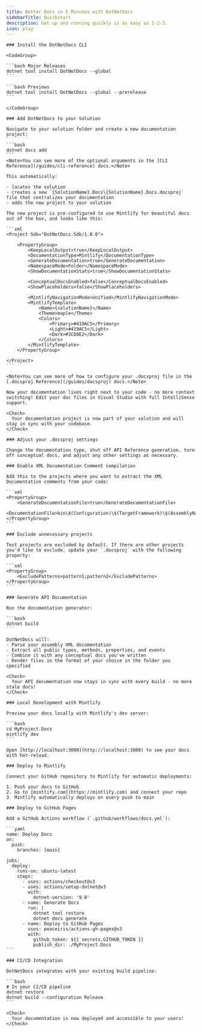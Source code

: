 ```yaml
---
title: Better Docs in 5 Minutes with DotNetDocs
sidebarTitle: Quickstart
description: Get up and running quickly is as easy as 1-2-3.
icon: play
---
```



<ValueProposition minimal={true} minCardWidth={320} />

<Steps>
  <Step title="Install" titleSize="h2" iconType="duotone">

    ### Install the DotNetDocs CLI

    <CodeGroup>

    ```bash Major Releases
    dotnet tool install DotNetDocs --global
    ```

    ```bash Previews
    dotnet tool install DotNetDocs --global --prerelease
    ```

    </CodeGroup>

    ### Add DotNetDocs to your Solution

    Navigate to your solution folder and create a new documentation project:

    ```bash
    dotnet docs add
    ```
    <Note>You can see more of the optional arguments in the [CLI Reference](/guides/cli-reference) docs.</Note>

    This automatically:
    
    - locates the solution
    - creates a new `{SolutionName}.Docs\{SolutionName}.Docs.docsproj` file that centralizes your documentation
    - adds the new project to your solution

    The new project is pre-configured to use Mintlify for beautiful docs out of the box, and looks like this:

    ```xml
    <Project Sdk="DotNetDocs.Sdk/1.0.0">

	    <PropertyGroup>
		    <KeepLocalOutput>true</KeepLocalOutput>
		    <DocumentationType>Mintlify</DocumentationType>
		    <GenerateDocumentation>true</GenerateDocumentation>
		    <NamespaceMode>Folder</NamespaceMode>
		    <ShowDocumentationStats>true</ShowDocumentationStats>

		    <ConceptualDocsEnabled>false</ConceptualDocsEnabled>
		    <ShowPlaceholders>false</ShowPlaceholders>

		    <MintlifyNavigationMode>Unified</MintlifyNavigationMode>
		    <MintlifyTemplate>
			    <Name>{solutionName}</Name>
			    <Theme>maple</Theme>
			    <Colors>
				    <Primary>#419AC5</Primary>
				    <Light>#419AC5</Light>
				    <Dark>#3CD0E2</Dark>
			    </Colors>
		    </MintlifyTemplate>
	    </PropertyGroup>

    </Project>
    ```

    <Note>You can see more of how to configure your .docsproj file in the [.docsproj Reference](/guides/docsproj) docs.</Note>

    Now your documentation lives right next to your code - no more context switching! Edit your doc files in Visual Studio with full IntelliSense support.

    <Check>
      Your documentation project is now part of your solution and will stay in sync with your codebase.
    </Check>
  </Step>

  <Step title="Integrate" titleSize="h2">

    ### Adjust your .docsproj settings

    Change the documentation type, shut off API Reference generation, turn off conceptual docs, and adjust any other settings as necessary.
    
    ### Enable XML Documentation Comment compilation

    Add this to the projects where you want to extract the XML Documentation comments from your code:

    ```xml
    <PropertyGroup>
        <GenerateDocumentationFile>true</GenerateDocumentationFile>
        <DocumentationFile>bin\$(Configuration)\$(TargetFramework)\$(AssemblyName).xml</DocumentationFile>
    </PropertyGroup>
    ```

    ### Exclude unnecessary projects

    Test projects are excluded by default. If there are other projects you'd like to exclude, update your `.docsproj` with the following property:

    ```xml
    <PropertyGroup>
        <ExcludePatterns>pattern1;pattern2</ExcludePatterns>
    </PropertyGroup>
    ```

    ### Generate API Documentation

    Run the documentation generator:

    ```bash
    dotnet build
    ```

    DotNetDocs will:
    - Parse your assembly XML documentation
    - Extract all public types, methods, properties, and events
    - Combine it with any conceptual docs you've written
    - Render files in the format of your choice in the folder you specified

    <Check>
      Your API documentation now stays in sync with every build - no more stale docs!
    </Check>
  </Step>

  <Step title="Deploy" titleSize="h2">

    ### Local Development with Mintlify

    Preview your docs locally with Mintlify's dev server:

    ```bash
    cd MyProject.Docs
    mintlify dev
    ```

    Open [http://localhost:3000](http://localhost:3000) to see your docs with hot-reload.

    ### Deploy to Mintlify

    Connect your GitHub repository to Mintlify for automatic deployments:

    1. Push your docs to GitHub
    2. Go to [mintlify.com](https://mintlify.com) and connect your repo
    3. Mintlify automatically deploys on every push to main

    ### Deploy to GitHub Pages

    Add a GitHub Actions workflow (`.github/workflows/docs.yml`):

    ```yaml
    name: Deploy Docs
    on:
      push:
        branches: [main]

    jobs:
      deploy:
        runs-on: ubuntu-latest
        steps:
          - uses: actions/checkout@v3
          - uses: actions/setup-dotnet@v3
            with:
              dotnet-version: '9.0'
          - name: Generate Docs
            run: |
              dotnet tool restore
              dotnet docs generate
          - name: Deploy to GitHub Pages
            uses: peaceiris/actions-gh-pages@v3
            with:
              github_token: ${{ secrets.GITHUB_TOKEN }}
              publish_dir: ./MyProject.Docs
    ```

    ### CI/CD Integration

    DotNetDocs integrates with your existing build pipeline:

    ```bash
    # In your CI/CD pipeline
    dotnet restore
    dotnet build --configuration Release
    ```

    <Check>
      Your documentation is now deployed and accessible to your users!
    </Check>
  </Step>
</Steps>